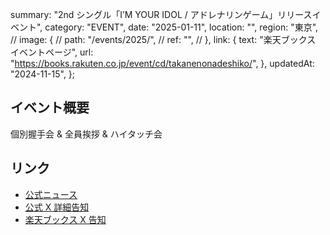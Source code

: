   summary: "2nd シングル「I’M YOUR IDOL / アドレナリンゲーム」リリースイベント",
  category: "EVENT",
  date: "2025-01-11",
  location: "",
  region: "東京",
  // image: {
  //   path: "/events/2025/",
  //   ref: "",
  // },
  link: {
    text: "楽天ブックス イベントページ",
    url: "https://books.rakuten.co.jp/event/cd/takanenonadeshiko/",
  },
  updatedAt: "2024-11-15",
};

## イベント概要

個別握手会 & 全員挨拶 & ハイタッチ会

## リンク

- [公式ニュース](https://takanenonadeshiko.jp/?p=2863)
- [公式 X 詳細告知](https://x.com/takanenofficial/status/1857349224863813931)
- [楽天ブックス X 告知](https://x.com/rakutenbooks/status/1857348057668657282)
